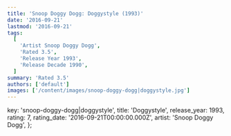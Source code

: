 ```yaml
---
title: 'Snoop Doggy Dogg: Doggystyle (1993)'
date: '2016-09-21'
lastmod: '2016-09-21'
tags:
  [
    'Artist Snoop Doggy Dogg',
    'Rated 3.5',
    'Release Year 1993',
    'Release Decade 1990',
  ]
summary: 'Rated 3.5'
authors: ['default']
images: ['/content/images/snoop-doggy-dogg|doggystyle.jpg']
---
```


  key: 'snoop-doggy-dogg|doggystyle',
  title: 'Doggystyle',
  release_year: 1993,
  rating: 7,
  rating_date: '2016-09-21T00:00:00.000Z',
  artist: 'Snoop Doggy Dogg',
};

<MusicRating data={data} />
